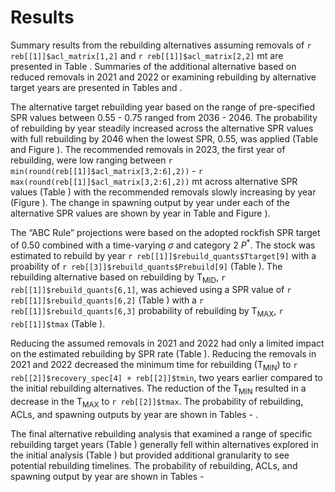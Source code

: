 # Results


Summary results from the rebuilding alternatives assuming removals of `r reb[[1]]$acl_matrix[1,2]` and `r reb[[1]]$acl_matrix[2,2]` mt are presented in Table \ref{tab:reb-options}. Summaries of the additional alternative based on reduced removals in 2021 and 2022 or examining rebuilding by alternative target years are presented in Tables \ref{tab:reb-options-catch} and \ref{tab:reb-options-year}.

The alternative target rebuilding year based on the range of pre-specified SPR values between 0.55 - 0.75 ranged from 2036 - 2046. The probability of rebuilding by year steadily increased across the alternative SPR values with full rebuilding by 2046 when the lowest SPR, 0.55, was applied (Table \ref{tab:prob-mat} and Figure \ref{fig:prob-fig}). The recommended removals in 2023, the first year of rebuilding, were low ranging between `r min(round(reb[[1]]$acl_matrix[3,2:6],2))` - `r max(round(reb[[1]]$acl_matrix[3,2:6],2))` mt across alternative SPR values (Table \ref{tab:acl-mat}) with the recommended removals slowly increasing by year (Figure \ref{fig:acl-fig}). The change in spawning output by year under each of the alternative SPR values are shown by year in Table \ref{tab:ssb-mat} and Figure \ref{fig:ssb-fig}).

The "ABC Rule" projections were based on the adopted rockfish SPR target of 0.50 combined with a time-varying $\sigma$ and category 2 $P^*$.  The stock was estimated to rebuild by year `r reb[[1]]$rebuild_quants$Ttarget[9]` with a proability of `r reb[[3]]$rebuild_quants$Prebuild[9]` (Table \ref{tab:reb-options}). The rebuilding alternative based on rebuilding by $\text{T}_\text{MID}$, `r reb[[1]]$rebuild_quants[6,1]`, was achieved using a SPR value of `r reb[[1]]$rebuild_quants[6,2]` (Table \ref{tab:reb-options}) with a `r reb[[1]]$rebuild_quants[6,3]` probability of rebuilding by $\text{T}_\text{MAX}$, `r reb[[1]]$tmax` (Table \ref{tab:prob-mat}). 

Reducing the assumed removals in 2021 and 2022 had only a limited impact on the estimated rebuilding by SPR rate (Table \ref{tab:reb-options-catch}). Reducing the removals in 2021 and 2022 decreased the minimum time for rebuilding ($\text{T}_\text{MIN}$) to `r reb[[2]]$recovery_spec[4] + reb[[2]]$tmin`, two years earlier compared to the initial rebuilding alternatives.  The reduction of the $\text{T}_\text{MIN}$ resulted in a decrease in the $\text{T}_\text{MAX}$ to `r reb[[2]]$tmax`. The probability of rebuilding, ACLs, and spawning outputs by year are shown in Tables \ref{tab:prob-mat-catch} - \ref{tab:ssb-mat-catch}. 

The final alternative rebuilding analysis that examined a range of specific rebuilding target years (Table \ref{tab:reb-options-year}) generally fell within alternatives explored in the initial analysis (Table \ref{tab:reb-options}) but provided additional granularity to see potential rebuilding timelines.  The probability of rebuilding, ACLs, and spawning output by year are shown in Tables \ref{tab:prob-mat-year} - \ref{tab:ssb-mat-year}  
